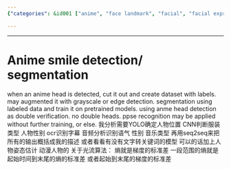 ```yaml
---
{"categories": &id001 ["anime", "face landmark", "facial", "facial expression detection", "image segmentation", "pyjom", "smile"], "category": "Computer Vision", "date": "2022-05-11 03:48:39", "description": "The article discusses a method for detecting and segregating anime heads through processes such as object detection, segmentation, and their potential use in facial recognition. Additionally, it explores the possibility of analyzing character attributes including position, clothing type, gender, and subtitle recognition.", "tags": *id001, "title": "Anime smile detection_ segmentation"}

---
```


------
# Anime smile detection/ segmentation
when an anime head is detected, cut it out and create dataset with labels. may augmented it with grayscale or edge detection.
segmentation using labeled data and train it on pretrained models. using anme head detection as double verification. no double heads.
ppse recognition may be applied without further training, or else.
我分析需要YOLO确定人物位置 CNN判断服装类型 人物性别 ocr识别字幕 音频分析识别语气 性别 音乐类型 再用seq2seq来把所有的输出概括成我的描述
或者看看有没有文字转关键词的模型
可以的话加上人物姿态估计 动漫人物的
关于光流算法：
熵就是梯度的标准差
一段范围的熵就是起始时间到末尾的熵的标准差
或者起始到末尾的梯度的标准差

